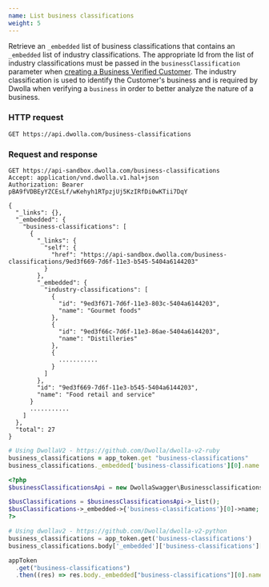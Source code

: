 ```yaml
---
name: List business classifications
weight: 5
---
```


Retrieve an `_embedded` list of business classifications that contains an `_embedded` list of industry classifications. The appropriate Id from the list of industry classifications must be passed in the `businessClassification` parameter when [creating a Business Verified Customer](#request-parameters---verified-strongbusinessstrong-customer-sole-proprietorship-only). The industry classification is used to identify the Customer's business and is required by Dwolla when verifying a `business` in order to better analyze the nature of a business.

### HTTP request

`GET https://api.dwolla.com/business-classifications`

### Request and response

```raw
GET https://api-sandbox.dwolla.com/business-classifications
Accept: application/vnd.dwolla.v1.hal+json
Authorization: Bearer pBA9fVDBEyYZCEsLf/wKehyh1RTpzjUj5KzIRfDi0wKTii7DqY

{
  "_links": {},
  "_embedded": {
    "business-classifications": [
      {
        "_links": {
          "self": {
            "href": "https://api-sandbox.dwolla.com/business-classifications/9ed3f669-7d6f-11e3-b545-5404a6144203"
          }
        },
        "_embedded": {
          "industry-classifications": [
            {
              "id": "9ed3f671-7d6f-11e3-803c-5404a6144203",
              "name": "Gourmet foods"
            },
            {
              "id": "9ed3f66c-7d6f-11e3-86ae-5404a6144203",
              "name": "Distilleries"
            },
            {
              ...........
            }
          ]
        },
        "id": "9ed3f669-7d6f-11e3-b545-5404a6144203",
        "name": "Food retail and service"
      }
      ...........
    ]
  },
  "total": 27
}
```

```ruby
# Using DwollaV2 - https://github.com/Dwolla/dwolla-v2-ruby
business_classifications = app_token.get "business-classifications"
business_classifications._embedded['business-classifications'][0].name # => "Food retail and service"
```

```php
<?php
$businessClassificationsApi = new DwollaSwagger\BusinessclassificationsApi($apiClient);

$busClassifications = $businessClassificationsApi->_list();
$busClassifications->_embedded->{'business-classifications'}[0]->name; # => "Food retail and service"
?>
```

```python
# Using dwollav2 - https://github.com/Dwolla/dwolla-v2-python
business_classifications = app_token.get('business-classifications')
business_classifications.body['_embedded']['business-classifications'][0]['name'] # => 'Food retail and service'
```

```javascript
appToken
  .get("business-classifications")
  .then((res) => res.body._embedded["business-classifications"][0].name); // => 'Food retail and service'
```

